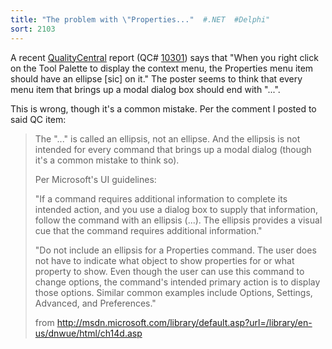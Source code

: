 ```yaml
---
title: "The problem with \"Properties..."  #.NET  #Delphi"
sort: 2103
---
```

A recent <a href="http://qc.borland.com/">QualityCentral</a> report (QC# <a href="http://qc.borland.com/wc/qcmain.aspx?d=10301">10301</a>) says that "When you right click on the Tool Palette to display the context menu, the Properties menu item should have an ellipse [sic] on it." The poster seems to think that every menu item that brings up a modal dialog box should end with "...".



This is wrong, though it's a common mistake. Per the comment I posted to said QC item:
<blockquote>
The "..." is called an ellipsis, not an ellipse. And the ellipsis is not intended for every command that brings up a modal dialog (though it's a common mistake to think so).

Per Microsoft's UI guidelines:

"If a command requires additional information to complete its intended action, and you use a dialog box to supply that information, follow the command with an ellipsis (...). The ellipsis provides a visual cue that the command requires additional information."

"Do not include an ellipsis for a Properties command. The user does not have to indicate what object to show properties for or what property to show. Even though the user can use this command to change options, the command's intended primary action is to display those options. Similar common examples include Options, Settings, Advanced, and Preferences."

from <a href="http://msdn.microsoft.com/library/default.asp?url=/library/en-us/dnwue/html/ch14d.asp">http://msdn.microsoft.com/library/default.asp?url=/library/en-us/dnwue/html/ch14d.asp</a>
</blockquote>
